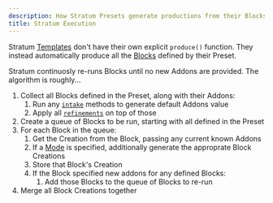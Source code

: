 ```yaml
---
description: How Stratum Presets generate productions from their Blocks.
title: Stratum Execution
---
```


Stratum [Templates](/engines/stratum/concepts/templates) don't have their own explicit `produce()` function.
They instead automatically produce all the [Blocks](/engines/stratum/concepts/blocks) defined by their Preset.

Stratum continuosly re-runs Blocks until no new Addons are provided.
The algorithm is roughly...

1. Collect all Blocks defined in the Preset, along with their Addons:
   1. Run any [`intake`](/engines/stratum/apis/create-base#createblock-intake) methods to generate default Addons value
   2. Apply all [`refinements`](/engines/stratum/details/configurations/#refinements) on top of those
2. Create a queue of Blocks to be run, starting with all defined in the Preset
3. For each Block in the queue:
   1. Get the Creation from the Block, passing any current known Addons
   2. If a [Mode](/build/concepts/modes) is specified, additionally generate the approprate Block Creations
   3. Store that Block's Creation
   4. If the Block specified new addons for any defined Blocks:
      1. Add those Blocks to the queue of Blocks to re-run
4. Merge all Block Creations together
